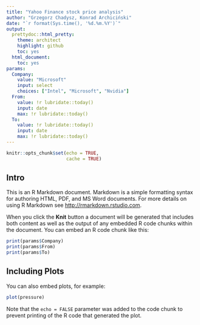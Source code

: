 ```yaml
---
title: "Yahoo Finance stock price analysis"
author: "Grzegorz Chadysz, Konrad Archiciński"
date: "`r format(Sys.time(), '%d.%m.%Y')`"
output:
  prettydoc::html_pretty:
    theme: architect
    highlight: github
    toc: yes
  html_document:
    toc: yes
params:
  Company:
    value: "Microsoft"
    input: select
    choices: ["Intel", "Microsoft", "Nvidia"]
  From: 
    value: !r lubridate::today() 
    input: date
    max: !r lubridate::today()
  To:
    value: !r lubridate::today()
    input: date
    max: !r lubridate::today()
---
```


```r
knitr::opts_chunk$set(echo = TRUE,
                      cache = TRUE)
```

## Intro

This is an R Markdown document. Markdown is a simple formatting syntax for authoring HTML, PDF, and MS Word documents. For more details on using R Markdown see <http://rmarkdown.rstudio.com>.

When you click the **Knit** button a document will be generated that includes both content as well as the output of any embedded R code chunks within the document. You can embed an R code chunk like this:

```r
print(params$Company)
print(params$From)
print(params$To)
```

## Including Plots

You can also embed plots, for example:

```r
plot(pressure)
```

Note that the `echo = FALSE` parameter was added to the code chunk to prevent printing of the R code that generated the plot.
